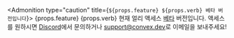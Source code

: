 <Admonition type="caution" title={`${props.feature} ${props.verb} 베타 버전입니다`}>
  {props.feature} {props.verb} 현재 얼리 액세스
  [베타](/production/state/#beta-features) 버전입니다. 액세스를 원하시면 [Discord](https://convex.dev/community)에서
  문의하거나 [support@convex.dev](mailto:support@convex.dev)로 이메일을 보내주세요!
</Admonition>
